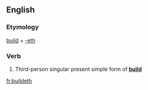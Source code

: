 ==English==

===Etymology===
[[build]] + [[-eth]]

===Verb===
{{en-verb form}}

# {{context|archaic|lang=en}} Third-person singular present simple form of '''[[build]]'''

[[fr:buildeth]]